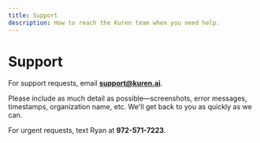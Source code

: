 ```yaml
---
title: Support
description: How to reach the Kuren team when you need help.
---
```


# Support

For support requests, email **support@kuren.ai**.

Please include as much detail as possible—screenshots, error messages, timestamps, organization name, etc. We'll get back to you as quickly as we can.

For urgent requests, text Ryan at **972-571-7223**.
